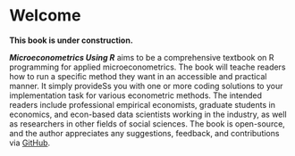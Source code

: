 # Welcome {.unnumbered}

**This book is under construction.**

***Microeconometrics Using R*** aims to be a comprehensive textbook on R programming for applied microeconometrics. 
The book will teache readers how to run a specific method they want in an accessible and practical manner. It simply provideSs you with one or more coding solutions to your implementation task for various econometric methods. 
The intended readers include professional empirical economists, graduate students in economics, and econ-based data scientists working in the industry, as well as researchers in other fields of social sciences.
The book is open-source, and the author appreciates any suggestions, feedback, and contributions via [GitHub](https://github.com/ritsu1997/metrics-using-r).

